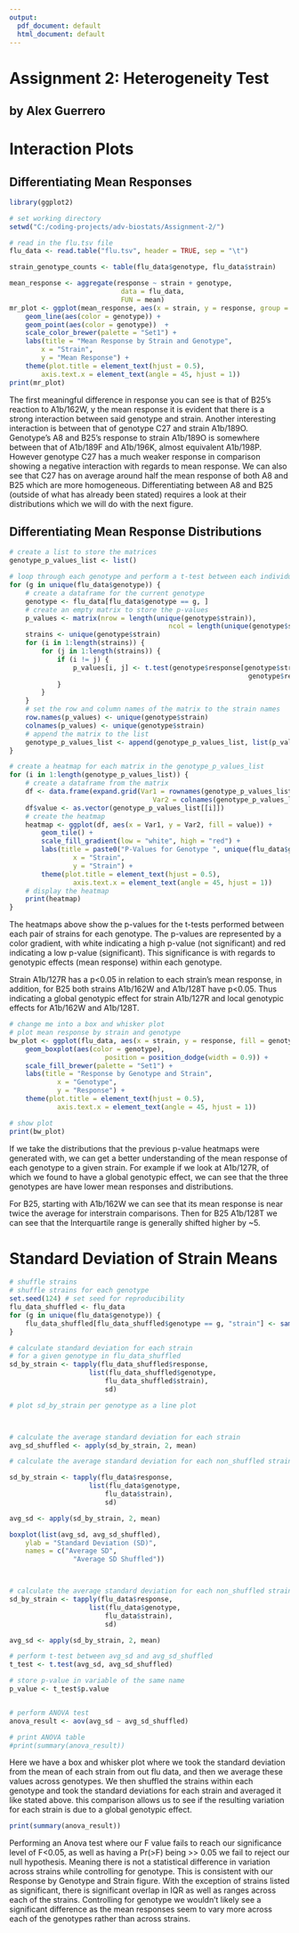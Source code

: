```yaml
---
output:
  pdf_document: default
  html_document: default
---
```


# Assignment 2: Heterogeneity Test

## by Alex Guerrero

# Interaction Plots

## Differentiating Mean Responses

```r
library(ggplot2)

# set working directory
setwd("C:/coding-projects/adv-biostats/Assignment-2/")

# read in the flu.tsv file
flu_data <- read.table("flu.tsv", header = TRUE, sep = "\t")

strain_genotype_counts <- table(flu_data$genotype, flu_data$strain)

mean_response <- aggregate(response ~ strain + genotype, 
                            data = flu_data, 
                            FUN = mean)
mr_plot <- ggplot(mean_response, aes(x = strain, y = response, group = genotype)) +
    geom_line(aes(color = genotype)) +
    geom_point(aes(color = genotype))  +
    scale_color_brewer(palette = "Set1") +
    labs(title = "Mean Response by Strain and Genotype",
        x = "Strain",
        y = "Mean Response") +
    theme(plot.title = element_text(hjust = 0.5),
        axis.text.x = element_text(angle = 45, hjust = 1))
print(mr_plot)

```

The first meaningful difference in response you can see is that of B25's reaction to A1b/162W, y the mean response it is evident that there is a strong interaction between said genotype and strain. Another interesting interaction is between that of genotype C27 and strain A1b/189O. Genotype's A8 and B25's response to strain A1b/189O is somewhere between that of A1b/189F and A1b/196K, almost equivalent A1b/198P. However genotype C27 has a much weaker response in comparison showing a negative interaction with regards to mean response. We can also see that C27 has on average around half the mean response of both A8 and B25 which are more homogeneous. Differentiating between A8 and B25 (outside of what has already been stated) requires a look at their distributions which we will do with the next figure.

## Differentiating Mean Response Distributions

```r
# create a list to store the matrices
genotype_p_values_list <- list()

# loop through each genotype and perform a t-test between each individual strain
for (g in unique(flu_data$genotype)) {
    # create a dataframe for the current genotype
    genotype <- flu_data[flu_data$genotype == g, ]
    # create an empty matrix to store the p-values
    p_values <- matrix(nrow = length(unique(genotype$strain)), 
                                        ncol = length(unique(genotype$strain)))
    strains <- unique(genotype$strain)
    for (i in 1:length(strains)) {
        for (j in 1:length(strains)) {
            if (i != j) {
                p_values[i, j] <- t.test(genotype$response[genotype$strain == strains[i]], 
                                                            genotype$response[genotype$strain == strains[j]])$p.value
            }
        }
    }
    # set the row and column names of the matrix to the strain names
    row.names(p_values) <- unique(genotype$strain)
    colnames(p_values) <- unique(genotype$strain)
    # append the matrix to the list
    genotype_p_values_list <- append(genotype_p_values_list, list(p_values))
}

# create a heatmap for each matrix in the genotype_p_values_list
for (i in 1:length(genotype_p_values_list)) {
    # create a dataframe from the matrix
    df <- data.frame(expand.grid(Var1 = rownames(genotype_p_values_list[[i]]), 
                                    Var2 = colnames(genotype_p_values_list[[i]])))
    df$value <- as.vector(genotype_p_values_list[[i]])
    # create the heatmap
    heatmap <- ggplot(df, aes(x = Var1, y = Var2, fill = value)) +
        geom_tile() +
        scale_fill_gradient(low = "white", high = "red") +
        labs(title = paste0("P-Values for Genotype ", unique(flu_data$genotype)[i]),
                x = "Strain",
                y = "Strain") +
        theme(plot.title = element_text(hjust = 0.5),
                axis.text.x = element_text(angle = 45, hjust = 1))
    # display the heatmap
    print(heatmap)
}

```

The heatmaps above show the p-values for the t-tests performed between each pair of strains for each genotype. The p-values are represented by a color gradient, with white indicating a high p-value (not significant) and red indicating a low p-value (significant). This significance is with regards to genotypic effects (mean response) within each genotype.

Strain A1b/127R has a p\<0.05 in relation to each strain's mean response, in addition, for B25 both strains A1b/162W and A1b/128T have p\<0.05. Thus indicating a global genotypic effect for strain A1b/127R and local genotypic effects for A1b/162W and A1b/128T.

```r
# change me into a box and whisker plot
# plot mean response by strain and genotype
bw_plot <- ggplot(flu_data, aes(x = strain, y = response, fill = genotype)) +
    geom_boxplot(aes(color = genotype), 
                        position = position_dodge(width = 0.9)) +
    scale_fill_brewer(palette = "Set1") +
    labs(title = "Response by Genotype and Strain",
            x = "Genotype",
            y = "Response") +
    theme(plot.title = element_text(hjust = 0.5),
            axis.text.x = element_text(angle = 45, hjust = 1))

# show plot
print(bw_plot)

```

If we take the distributions that the previous p-value heatmaps were generated with, we can get a better understanding of the mean response of each genotype to a given strain. For example if we look at A1b/127R, of which we found to have a global genotypic effect, we can see that the three genotypes are have lower mean responses and distributions.

For B25, starting with A1b/162W we can see that its mean response is near twice the average for interstrain comparisons. Then for B25 A1b/128T we can see that the Interquartile range is generally shifted higher by \~5.

# Standard Deviation of Strain Means

```r
# shuffle strains
# shuffle strains for each genotype
set.seed(124) # set seed for reproducibility
flu_data_shuffled <- flu_data
for (g in unique(flu_data$genotype)) {
    flu_data_shuffled[flu_data_shuffled$genotype == g, "strain"] <- sample(flu_data_shuffled[flu_data_shuffled$genotype == g, "strain"])
}

# calculate standard deviation for each strain 
# for a given genotype in flu_data_shuffled
sd_by_strain <- tapply(flu_data_shuffled$response, 
                    list(flu_data_shuffled$genotype, 
                        flu_data_shuffled$strain), 
                        sd)

# plot sd_by_strain per genotype as a line plot



# calculate the average standard deviation for each strain
avg_sd_shuffled <- apply(sd_by_strain, 2, mean)

# calculate the average standard deviation for each non_shuffled strain

sd_by_strain <- tapply(flu_data$response, 
                    list(flu_data$genotype, 
                        flu_data$strain), 
                        sd)

avg_sd <- apply(sd_by_strain, 2, mean)

boxplot(list(avg_sd, avg_sd_shuffled), 
    ylab = "Standard Deviation (SD)",
    names = c("Average SD",
                "Average SD Shuffled"))



# calculate the average standard deviation for each non_shuffled strain
sd_by_strain <- tapply(flu_data$response, 
                    list(flu_data$genotype, 
                        flu_data$strain), 
                        sd)

avg_sd <- apply(sd_by_strain, 2, mean)

# perform t-test between avg_sd and avg_sd_shuffled
t_test <- t.test(avg_sd, avg_sd_shuffled)

# store p-value in variable of the same name
p_value <- t_test$p.value


# perform ANOVA test
anova_result <- aov(avg_sd ~ avg_sd_shuffled)

# print ANOVA table
#print(summary(anova_result))

```

Here we have a box and whisker plot where we took the standard deviation from the mean of each strain from out flu data, and then we average these values across genotypes. We then shuffled the strains within each genotype and took the standard deviations for each strain and averaged it like stated above. this comparison allows us to see if the resulting variation for each strain is due to a global genotypic effect.

```r
print(summary(anova_result))
```

Performing an Anova test where our F value fails to reach our significance level of F\<0.05, as well as having a Pr(\>F) being \>\> 0.05 we fail to reject our null hypothesis. Meaning there is not a statistical difference in variation across strains while controlling for genotype. This is consistent with our Response by Genotype and Strain figure. With the exception of strains listed as significant, there is significant overlap in IQR as well as ranges across each of the strains. Controlling for genotype we wouldn't likely see a significant difference as the mean responses seem to vary more across each of the genotypes rather than across strains.
